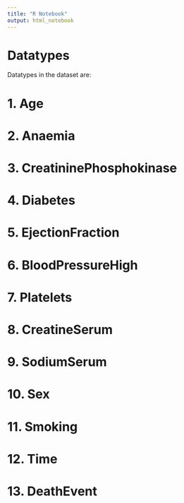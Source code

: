```yaml
---
title: "R Notebook"
output: html_notebook
---
```


# Datatypes 

Datatypes in the dataset are:

# 1. Age
# 2. Anaemia
# 3. CreatininePhosphokinase
# 4. Diabetes
# 5. EjectionFraction
# 6. BloodPressureHigh
# 7. Platelets
# 8. CreatineSerum
# 9. SodiumSerum
# 10. Sex
# 11. Smoking
# 12. Time
# 13. DeathEvent
